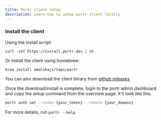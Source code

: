 ```yaml
---
title: Portr client setup
description: Learn how to setup portr client locally
---
```



### Install the client

Using the install script:

```shell
curl -sSf https://install.portr.dev | sh
```

Or install the client using homebrew:

```shell
brew install amalshaji/taps/portr
```

You can also download the client binary from [github releases](https://github.com/amalshaji/portr/releases).

Once the download/install is complete, login to the portr admin dashboard and copy the setup command from the overview page. It'll look like this.

```bash
portr auth set --token {your_token} --remote {your_domain}
```

For more details, run `portr --help`.
